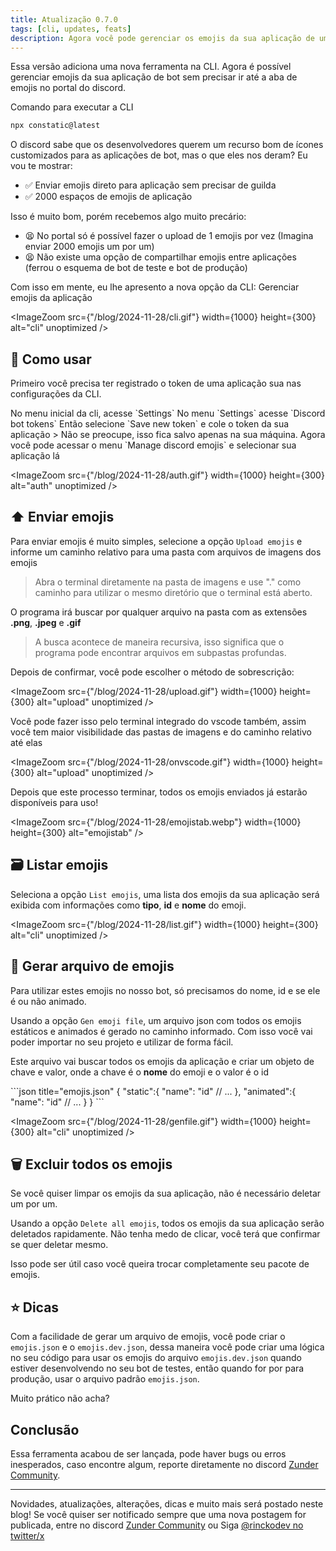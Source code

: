 ```yaml
---
title: Atualização 0.7.0
tags: [cli, updates, feats]
description: Agora você pode gerenciar os emojis da sua aplicação de uma forma muito fácil direto pela CLI
---
```



Essa versão adiciona uma nova ferramenta na CLI. Agora é possível gerenciar emojis da sua aplicação de bot sem precisar ir até a aba de emojis no portal do discord.

Comando para executar a CLI

```bash
npx constatic@latest
```

O discord sabe que os desenvolvedores querem um recurso bom de ícones customizados para as aplicações de bot, mas o que eles nos deram? Eu vou te mostrar:

- ✅ Enviar emojis direto para aplicação sem precisar de guilda
- ✅ 2000 espaços de emojis de aplicação

Isso é muito bom, porém recebemos algo muito precário:
- 😫 No portal só é possível fazer o upload de 1 emojis por vez <span className="text-xs text-muted-foreground">(Imagina enviar 2000 emojis um por um)</span>
- 😫 Não existe uma opção de compartilhar emojis entre aplicações <span className="text-xs text-muted-foreground">(ferrou o esquema de bot de teste e bot de produção)</span>

Com isso em mente, eu lhe apresento a nova opção da CLI: Gerenciar emojis da aplicação

<ImageZoom src={"/blog/2024-11-28/cli.gif"} width={1000} height={300} alt="cli" unoptimized />

## 📖 Como usar

Primeiro você precisa ter registrado o token de uma aplicação sua nas configurações da CLI.

<Steps>
  <Step>
    No menu inicial da cli, acesse `Settings`
  </Step>
  <Step>
    No menu `Settings` acesse `Discord bot tokens`
  </Step>
  <Step>
    Então selecione `Save new token` e cole o token da sua aplicação
    > Não se preocupe, isso fica salvo apenas na sua máquina.
  </Step>
  <Step>
    Agora você pode acessar o menu `Manage discord emojis` e selecionar sua aplicação lá
  </Step>
</Steps>

<ImageZoom src={"/blog/2024-11-28/auth.gif"} width={1000} height={300} alt="auth" unoptimized />

## ⬆️ Enviar emojis

Para enviar emojis é muito simples, selecione a opção `Upload emojis` e informe um caminho relativo para uma pasta com arquivos de imagens dos emojis

<Blockquote title="Dica" color="tip" icon={icons.bulb}>
    Abra o terminal diretamente na pasta de imagens e use "." como caminho para utilizar o mesmo diretório que o terminal está aberto.
</Blockquote>

O programa irá buscar por qualquer arquivo na pasta com as extensões **.png**, **.jpeg** e **.gif**

> A busca acontece de maneira recursiva, isso significa que o programa pode encontrar arquivos em subpastas profundas.

Depois de confirmar, você pode escolher o método de sobrescrição:

<Cards className="flex">
    <Card className="p-4 w-full"
        title="✍️ Sobrescrever se existir"
        description="Caso exista um emoji na aplicação com o mesmo nome do arquivo, ele será sobrescrito"
    />
    <Card className="p-4 w-full"
        title="❔ Perguntar antes de sobrescrever"
        description="Para cada emoji com o mesmo nome do arquivo será perguntado no terminal se você deseja sobrescrever ou não"
    />
    <Card className="p-4 w-full"
        title="🔏 Sobrescrever se existir"
        description="Se já existir um emoji com o mesmo nome do arquivo, este arquivo não será enviado."
    />
</Cards>

<ImageZoom src={"/blog/2024-11-28/upload.gif"} width={1000} height={300} alt="upload" unoptimized />

Você pode fazer isso pelo terminal integrado do vscode também, assim você tem maior visibilidade das pastas de imagens e do caminho relativo até elas

<ImageZoom src={"/blog/2024-11-28/onvscode.gif"} width={1000} height={300} alt="upload" unoptimized />

Depois que este processo terminar, todos os emojis enviados já estarão disponíveis para uso!

<ImageZoom src={"/blog/2024-11-28/emojistab.webp"} width={1000} height={300} alt="emojistab" />

## 🗃️ Listar emojis

Seleciona a opção `List emojis`, uma lista dos emojis da sua aplicação será exibida com informações como **tipo**, **id** e **nome** do emoji.

<ImageZoom src={"/blog/2024-11-28/list.gif"} width={1000} height={300} alt="cli" unoptimized />

## 📄 Gerar arquivo de emojis

Para utilizar estes emojis no nosso bot, só precisamos do nome, id e se ele é ou não animado. 

Usando a opção `Gen emoji file`, um arquivo json com todos os emojis estáticos e animados é gerado no caminho informado. Com isso você vai poder importar no seu projeto e utilizar de forma fácil.

Este arquivo vai buscar todos os emojis da aplicação e criar um objeto de chave e valor, onde a chave é o **nome** do emoji e o valor é o id

<Accordions>
    <Accordion title="Veja como deve se parecer o arquivo json de emojis" id="emojis.json">
    ```json title="emojis.json"
    {
        "static":{
            "name": "id"
            // ...
        },
        "animated":{
            "name": "id"
            // ...
        }
    }
    ```
    </Accordion>
</Accordions>

<ImageZoom src={"/blog/2024-11-28/genfile.gif"} width={1000} height={300} alt="cli" unoptimized />

## 🗑️ Excluir todos os emojis

Se você quiser limpar os emojis da sua aplicação, não é necessário deletar um por um.

Usando a opção `Delete all emojis`, todos os emojis da sua aplicação serão deletados rapidamente. Não tenha medo de clicar, você terá que confirmar se quer deletar mesmo.

Isso pode ser útil caso você queira trocar completamente seu pacote de emojis.

## ⭐ Dicas

Com a facilidade de gerar um arquivo de emojis, você pode criar o `emojis.json` e o `emojis.dev.json`, dessa maneira você pode criar uma lógica no seu código para usar os emojis do arquivo `emojis.dev.json` quando estiver desenvolvendo no seu bot de testes, então quando for por para produção, usar o arquivo padrão `emojis.json`.

Muito prático não acha?

## Conclusão

Essa ferramenta acabou de ser lançada, pode haver bugs ou erros inesperados, caso encontre algum, reporte diretamente no discord [Zunder Community](http://discord.gg/tTu8dGN).

---

Novidades, atualizações, alterações, dicas e muito mais será postado neste blog! Se você quiser ser notificado sempre que uma nova postagem for publicada, entre no discord [Zunder Community](http://discord.gg/tTu8dGN) ou Siga [@rinckodev no twitter/x](https://x.com/rinckodev)
